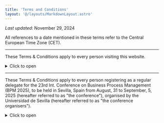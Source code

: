 ```yaml
---
title: 'Terms and Conditions'
layout: '@/layouts/MarkdownLayout.astro'
---
```


_Last updated_: November 29, 2024

All references to a date mentioned in these terms refer to the Central European Time Zone (CET).

---

These Terms & Conditions apply to every person visiting this website.

<details>
<summary>Click to open</summary>

## 1. IDENTIFICATION CHARGE OF THE WEBSITE

The website is owned by Fundación para la Investigación y Desarrollo de las Tecnologías de la Información en Andalucía (FIDETIA) with registered office at Avda. Reina Mercedes S/N, E.T.S. de Ingeniería Informática, 41012 SEVILLA, ESPAÑA. email: fidetia@fidetia.es, Contact phone number: +34954556823, VAT number G91045419.

## 2. ACCEPTANCE OF TERMS OF USE

This Legal Notice is to regulate the use of this website that the owner makes available to the public. The use of this website by a third party gives you the status of user and implies acceptance by it, each and every one of the conditions included in this Legal Notice in the [Privacy Policy](#privacy).
The refusal to accept this disclaimer user implies the impossibility to use this website. The owner of the Web site may offer services or products whose particular conditions specifically inform the user in each case.

Any information you may submit through said communication channel, shall not infringe any right of image, honor and privacy, intellectual and/or industrial, commercial or professional secrecy and/or any other rights, third, or make false or inaccurate statements so is your responsibility to any infringement in this regard.

## 3. CORRECT USE OF THE WEBSITE

The User agrees to use the contents and services under this Web site respecting the law and the specific law on intellectual and industrial property and with respect for people and institutions, human rights, juvenile collectives deserve special protection and respecting the good practices established by professional associations and codes of conduct that are applicable. Similarly, the User agrees not to use the website or the services provided through it for illegal purposes or contrary to the contents of this Legal Notice, detrimental to the interests or rights of others, or in any way damage, disable or impair the website or its services or prevent normal use of the Web by other users.

Also, the User expressly agrees not to destroy, alter, disable or otherwise, damage data, data, programs or documents and other items found on this website. The User agrees not to hinder access by other users to access service through the mass consumption of computing resources through which the holder of the Web servers, as well as actions that may damage, interrupt or generate errors in these systems.

The User agrees not to introduce programs, viruses, macros, applets or any other logical device or sequence of characters that cause or are likely to cause any disruption in the computer systems of the owner of the website or third parties.

## 4. ADVERTISING

Part of the website may contain advertising or be sponsored. Advertisers and sponsors are solely responsible for ensuring that material submitted for inclusion on the website complies with laws that in each case may be applicable. The Website Owner shall not be liable for any error, inaccuracy or irregularity that may contain advertising content or sponsors. In any case, for any claim related to advertising content inserted in this web site may be sent to info@bpm2025seville.org.

## 5. INTELLECTUAL PROPERTY

All rights of intellectual property of this website and the various sites belonging to the owner of this website, as well as the elements contained therein and on their websites (including, but not limited limitation, graphic design, source code, logos, content, images, text, graphics, illustrations, photographs, databases and other items that appear on the Web), unless otherwise indicated, they are the exclusive property of the owner of the website or others of you that the legitimate rights of exploitation has.

However, if for some reason it could establish a dispute or question about the ownership or operation of the above resources, the owner of the website shall provisionally the withdraw them.

The owner of the site grants license or public authority under certain specificities in the Creative Commons.

The User unique and exclusively can access these elements and services for personal and private use, it is, therefore, strictly forbidden to use all or part of the contents of this web and websites belonging to the same with public or commercial purposes, distribution, public communication, including the modality of making available, as well as modification or alteration unless it is to have the express written consent of the owner of the website, who can always revoke consent at any time and without notice.

Therefore, the User acknowledges that the reproduction, distribution, commercialization, transformation, and in general, any other form of exploitation by any means, all or part of the contents of this Web site constitutes a violation of the rights of intellectual and/or industrial holder’s website or the owner thereof. Opposition to “press-clipping” without authorization: In particular, the owner of this website, and holds all the rights of patrimonial character on such content expressly opposes commercial reproduction of the contents of this digital publication (among others, newspaper articles, photographs, illustrations, columns, classified, etc.) in the form of magazines or compilations of press (“press-clipping”), through any process and support, without the express written consent its publisher, for the purposes of the provisions of the second paragraph of Article 32.1 of the Copyright Act.

## 6. RESPONSIBILITY FOR USE OF THE WEB

Users are solely responsible for any infringements which may be incurred or damages caused by the use of this website, being the owner of the Web, its partners and collaborators, employees and agents exempted from any kind of liability that could arise from the actions of the user.

The owner of this website efforts and use all reasonable means to provide updated and reliable information on the Web, however, the owner of the website assumes no guarantee regarding the absence of errors or possible inaccuracies and/or omissions in any content accessed through this website. Users are solely liable for any claim or legal, judicial or extrajudicial action initiated by third parties against the holder of the Web based on the use by the user of the Web. In your case, you assume all costs, expenses and indemnities incurred to the owner of the Web connection with these claims and proceedings.

_Responsibility for the operation of the Web_

The owner of this website excludes all liability that might arise from interference, omissions, interruptions, computer viruses, telephone faults or disconnections in the operation of the electronic system due to causes beyond the owner of the Web. The holder of the Web also excludes any liability arising from delays or blockages in the operation of this electronic system caused by deficiencies or overload of telephone lines or the Internet, as well as damage caused by third parties through illegal interferences beyond the control of the owner of the website. The Website Owner is authorized to temporarily suspend, without prior notice, access to the Web because of maintenance, repair, renovation or improvement.

_Liability for links_

The links contained in this Web site can lead the user to other websites operated by third parties. The Website Owner declines any responsibility regarding the information that is outside the Web, since the function of the links is solely to inform the user about the existence of other sources of information about a particular subject. The owner of this web site is relieved of all liability for the correct operation of such links, for the results obtained through these links, the veracity and legality of content or information that can be accessed and the damages User may suffer by virtue of information found on the linked website.


## 7. POLICY REGARDING PERSONAL DATA OBTAINED THROUGH THE WEB

The personal data collected through forms on this website are provided with the express consent of the user for legitimate purposes, as indicated in the data collection forms, and the treatment of this data is confidential.

The owner of this website, for legitimate purposes, includes data provided by the user in a file owned by the same, properly communicated to the Spanish Data Protection Agency. Users may exercise their right of access, rectification, cancellation, or opposition by a signed written request addressed as outlined above.

## 8. USE OF COOKIES

Cookies are small text files stored on your device by websites to track your activity and preferences.

This website does not make use of any kind of cookie. However, our payment processor and external links might make use of cookies.
You are solely responsible for reviewing their policy about them to assess whether to accept or reject them.

## 9. OBSERVATIONS OF THE USER

The User guarantees that the information, material, content or comments that are not their own personal data and which are given to the owner of this website, do not infringe the rights of intellectual property of others, or any other provision of law. The information, materials, contents or observations that the User facilitates to the Web holder, will be considered no confidential, and the owner of the website reserves the right to use them in the manner it deems most appropriate.

## 10. CHANGES TO THE TERMS OF USE

The Website Owner reserves the right to modify, develop or update at any time, without notice, conditions of use of this Web. Users will be automatically bound by the conditions of use that are in effect at the time they access the Web, so you should periodically read these conditions of use.

## 11. APPLICABLE LAW AND JURISDICTION

All disputes or claims arising from the interpretation or execution of this Legal Notice shall be governed by Spanish law, and subject to the jurisdiction of the Courts of the owner of the Web site address.

</details>

---

These Terms & Conditions apply to every person registering as a regular delegate for the 23rd Int. Conference on Business Process Management (BPM 2025), to be held in Sevilla, Spain from August, 31 to September, 5, 2025 (hereafter referred to as "the conference"), organised by the Universidad de Sevilla (hereafter referred to as "the conference organisers").

<details>
<summary>Click to open</summary>

### Fees

All fees are stated in EUR currency and include applicable taxes already.
Payment is possible by VISA, MasterCard credit cards and bank transfer.

### Registrations

Please note that ALL participants, including speakers, session chairs and students, need to register. Participants register through our secure on-line registration service. After registration you will receive a confirmation email, stating again your registration details. An invoice will be sent in short to your stated email address. Please note that, for registrations at the door, we cannot guarantee a conference brochure and a printed badge and you are required to show your credit card.

Conference registration includes access to technical sessions and conference events (coffee breaks, lunches, welcome reception, conference dinner, and other social events unless explicitly stated). Workshops only registration includes access to the Workshops day, lunch, coffee breaks, and the conference reception on Monday. Day tickets include access to the technical sessions and conference events that take place the day of the ticket. Please, note that accommodation is not included.

We do not make seat reservations, it is first come first served policy, exception will be only made for handicapped participants in wheelchairs.

**IMPORTANT NOTE for authors**: accepted papers will be published in the proceedings subject to early registration of at least one (1) of the authors.

### Substitution of participants
Substitutions may be made at any time and without any fees. They have to be requested by sending an email to info@bpm2025seville.org at least 24 hours before the event begins.

### Cancellation / Reimbursement Policy

All refund and cancellation requests must be sent to info@bpm2025seville.org. There will be no refund after August 25, 2020, including non-arrivals.

### Privacy

The personal information supplied in connection with this registration will be held by the conference organisers as a record of attendees and parties expressing interest. By registering for this conference the parties concerned are agreeing that the conference organisers may use that personal information to contact them by email, direct mail, telephone or fax, in order to supply information relevant to this conference. The organisers may also share this information with its partners and event sponsors in order for them to contact the delegates about other products and services which may be of interest to the delegates. If you do not want your details to be used in this way, please contact the conference organisers by letter or email to confirm this.

### Photography

Attendance at, or participation in this conference constitutes consent to the use and distribution by the conference organisers of the attendee’s image or voice for informational, publicity, promotional and/or reporting purposes in print or electronic communications media. 

Photographs of copyrighted PowerPoint or other slides are for personal use only and are not to be reproduced or distributed. Do not photograph any such images that are labeled as confidential and/or proprietary.

### Liability
In the event that the conference cannot be held or is postponed due to events beyond the control of the conference organisers (force majeure) or due to events which are not attributable to wrongful intent or gross negligence of the conference organisers, liability will be limited to the amount of the fee paid by the delegate and there will not be any additional liability to the conference organisers, event hosts or any other individual associated with the event organisation. Under these circumstances, the conference organisers reserve the right to refund any bank transfer fee incurred.

It is the responsibility of the delegate to arrange appropriate insurance cover in connection with their attendance at the conference. The conference organisers cannot be held liable for any loss, liability or damage to personal property.

Views expressed by speakers, sponsors and/or exhibitors are their own. The conference organisers cannot accept liability for any advice given, or views expressed, by any speaker, sponsor and/or exhibitor at the conference or in any material provided to delegates. In addition, the conference organisers shall not be responsible or liable for any direct or indirect loss or damage of any sort incurred as the result of the services or information provided in connection with the event.

### Visa Requirement

It is the sole responsibility of the attendee to take care of his/her visa requirements. Attendees who require an entry visa must allow sufficient time for the application procedure. Attendees should contact the nearest embassy or consulate to determine the appropriate timing of their visa applications.

### General

We reserve the right at all time to change, amend, add or remove any of the above terms without prior notice If one or more of the conditions outlined in these Terms & Conditions should be or become invalid, the remaining conditions will continue to be valid and apply. These Terms & Conditions apply to all participants of this event, including speakers, sponsors and exhibitors.

### Security

This web site uses industry standard security measures in its operation, including the use of TLS to encrypt all data transferred from the user. In addition, this web site does not store any password or user credit card information. Transactions are processed through the Santander España Merchant Services payment gateway using industry standard TLS to ensure that all credit card details are sent encrypted to our merchant server. TLS encrypts information and makes it impossible for anyone to read while in transit.

</details>